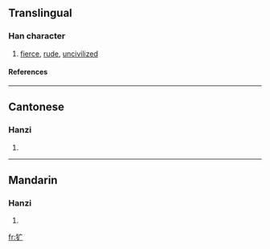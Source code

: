 {{see|獷}}

==Translingual==
===Han character===
{{Han char|rn=94|rad=犬|as=03|sn=6|four=|canj=大竹戈 (KHI)}}
# [[fierce]], [[rude]], [[uncivilized]]
====References====
{{Han ref|kx=0706.171|hdz=21333.100|uh=72B7|ud=29367}}

----
==Cantonese==
===Hanzi===
{{yue-hanzi|jyut=|y=gwong2}}
# {{defn|Cantonese}}

----
==Mandarin==
===Hanzi===
{{cmn-hanzi|tra=獷|pin=[[guǎng]] (guang3)|wg=kuang<sup>3</sup>}}
# {{defn|Mandarin}}

[[fr:犷]]